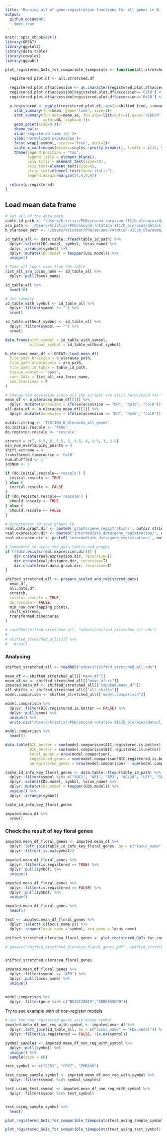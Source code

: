 ```yaml
---
title: "Running all of gene-registration functions for all genes in B. Oleracea with revision in load_mean_df() function"
output: 
  github_document:
    toc: true
---
```


```r
knitr::opts_chunk$set()
library(GREAT)
library(ggplot2)
library(data.table)
library(cowplot)
library(ggpubr)
```

```r
plot_registered_GoIs_for_comparible_timepoints <- function(all.stretched.df) {

  registered.plot.df <- all.stretched.df

  registered.plot.df$accession <- as.character(registered.plot.df$accession)
  registered.plot.df$accession[registered.plot.df$accession=='Col0'] <- 'Col-0'
  registered.plot.df$accession[registered.plot.df$accession=='Ro18'] <- 'DH'

  p.registered <- ggplot(registered.plot.df, aes(x=shifted_time, y=mean.cpm, color=accession, fill=accession))+
    stat_summary(fun=mean, geom='line', size=1)+
    stat_summary(fun.data=mean_se, fun.args=list(mult=1),geom='ribbon',
                 color=NA, alpha=0.3)+
    geom_point(size=0.4)+
    theme_bw()+
    xlab('registered time (d)')+
    ylab('normalised expression')+
    facet_wrap(~symbol, scales='free', ncol=2)+
    scale_x_continuous(breaks=scales::pretty_breaks(), limits = c(14, 55))+
    theme(legend.position = 'top',
          legend.title = element_blank(),
          axis.title = element_text(size=10),
          axis.text=element_text(size=6),
          strip.text=element_text(face='italic'),
          legend.margin=margin(21,0,0,0))

  return(p.registered)
}
```


## Load mean data frame

```r
# Get all of the data path
table_id_path <- "/Users/kristiar/PhD/second-rotation-JIC/b_oleracea/data/ID_TAB.csv"
ara_path <- '/Users/kristiar/PhD/second-rotation-JIC/b_oleracea/data/klepikova.rds'
b_oleracea_path <- "/Users/kristiar/PhD/second-rotation-JIC/b_oleracea/data/dh_with_sample_id.rds"
```

```r
id_table_all <- data.table::fread(table_id_path) %>% 
  dplyr::select(CDS.model, symbol, locus_name) %>% 
  dplyr::arrange(symbol) %>% 
  dplyr::mutate(CDS.model = toupper(CDS.model)) %>% 
  unique()

# Take all locus name from the table
list_all_ara_locus_name <- id_table_all %>% 
  dplyr::pull(locus_name)
```

```r
id_table_all %>% 
  head(10) 
```


```r
# Get summary 
id_table_with_symbol <- id_table_all %>% 
  dplyr::filter(symbol != "") %>% 
  nrow()

id_table_without_symbol <- id_table_all %>% 
  dplyr::filter(symbol == "") %>% 
  nrow()

data.frame(with_symbol = id_table_with_symbol, 
           without_symbol = id_table_without_symbol)
```

```r
b_oleracea_mean_df <- GREAT::load_mean_df(
  file_path_brassica = b_oleracea_path,
  file_path_arabidopsis = ara_path,
  file_path_id_table = table_id_path,
  tissue_wanted = "apex",
  curr_GoIs = list_all_ara_locus_name,
  sum_brassicas = F
)
```

```r
# Change the accession since all the scripts are still hard-coded for "Ro18"
mean_df <- b_oleracea_mean_df[[1]] %>% 
  dplyr::mutate(accession = ifelse(accession == "DH", "Ro18", "Col0"))
all.data.df <- b_oleracea_mean_df[[2]] %>% 
  dplyr::mutate(accession = ifelse(accession == "DH", "Ro18", "Col0"))
```

```r
outdir.string <- 'TESTING_B_Oleracea_all_genes'
do.initial.rescale <- 'TRUE' 
do.register.rescale <- 'rescale'

stretch = c(7, 6.5, 6, 5.5, 5, 4.5, 4, 3.5, 3, 2.5)
min_num_overlapping_points = 4
shift_extreme = 4
transformed.timecourse = 'Col0'
num.shuffled <- 1 
jobNum <- 1

if (do.initial.rescale=='rescale') {
  initial.rescale <- TRUE
} else {
  initial.rescale <- FALSE
}
if (do.register.rescale=='rescale') {
  should.rescale <- TRUE
} else {
  should.rescale <- FALSE
}
```


```r
# Directories to save graphs to
real.data.graph.dir <- paste0('graphs/gene_registration/', outdir.string, '_real_data/')
real.expression.dir <- paste0('intermediate_data/gene_registration/', outdir.string, '_real_data/gene_expression/job_', jobNum, '/')
real.distance.dir <- paste0('intermediate_data/gene_registration/', outdir.string, '_real_distance/job_', jobNum, '/')

# Somewhere to store the data.tables and graphs
if (!(dir.exists(real.expression.dir))) {
    dir.create(real.expression.dir, recursive=T)
    dir.create(real.distance.dir, recursive=T)
    dir.create(real.data.graph.dir, recursive=T)
}
```

```r
shifted_stretched_all <- prepare_scaled_and_registered_data(
  mean_df, 
  all.data.df,
  stretch, 
  initial.rescale = TRUE, 
  do_rescale = FALSE,
  min_num_overlapping_points,
  shift_extreme, 
  transformed.timecourse
)
```

```r
# saveRDS(shifted_stretched_all, "others/shifted_stretched_all.rds")
# 
# shifted_stretched_all[[3]] %>% 
#   nrow()
```

### Analysing 

```r
shifted_stretched_all <- readRDS("others/shifted_stretched_all.rds")

mean_df <- shifted_stretched_all[["mean_df"]] 
mean_df.sc <- shifted_stretched_all[["mean_df.sc"]]
imputed.mean_df <- shifted_stretched_all[["imputed.mean_df"]] 
all.shifts <- shifted_stretched_all[["all.shifts"]] 
model.comparison <- shifted_stretched_all[["model.comparison"]]
```

```r
model.comparison %>% 
  dplyr::filter(BIC.registered.is.better == FALSE) %>% 
  dplyr::pull(gene) %>% 
  unique() %>% 
  write.csv("/Users/kristiar/PhD/second-rotation-JIC/b_oleracea/data/list_unregistered_gene_ID.csv", row.names = FALSE, col.names = NULL)
```



```r
model.comparison %>% 
  head(5)
```

```r
data.table(AIC_better = sum(model.comparison$AIC.registered.is.better), 
           BIC_better = sum(model.comparison$BIC.registered.is.better), 
           total_genes = nrow(model.comparison), 
           registered_genes = sum(model.comparison$BIC.registered.is.better), 
           unregistered_genes = nrow(model.comparison) - sum(model.comparison$BIC.registered.is.better))
```

```r
table_id_info_key_floral_genes <- data.table::fread(table_id_path) %>% 
  dplyr::filter(symbol %in% c("SOC1", "AP1", "AP3", "AGL24", "LFY", "SPL4", "AGL6", "SPL5", "GA20OX2", "AGL8")) %>% 
  dplyr::select(CDS.model, symbol, locus_name) %>% 
  dplyr::mutate(CDS.model = toupper(CDS.model)) %>% 
  unique() %>% 
  dplyr::arrange(symbol)

table_id_info_key_floral_genes
```

```r
imputed.mean_df %>% 
  nrow()
```

### Check the result of key floral genes

```r
imputed.mean_df_floral_genes <- imputed.mean_df %>% 
  dplyr::left_join(table_id_info_key_floral_genes, by = c("locus_name" = "CDS.model")) %>% 
  dplyr::filter(!is.na(symbol))
  
imputed.mean_df_floral_genes %>% 
  dplyr::filter(is.registered == TRUE) %>% 
  dplyr::pull(symbol) %>% 
  unique()
```

```r
imputed.mean_df_floral_genes %>% 
  dplyr::filter(is.registered == FALSE) %>% 
  dplyr::pull(symbol) %>% 
  unique()
```

```r
imputed.mean_df_floral_genes %>% 
  head(5)
```

```r
test <- imputed.mean_df_floral_genes %>% 
  dplyr::select(-c(locus_name.y)) %>%
  dplyr::rename(locus_name = symbol, bra_gene = locus_name)
```


```r
shifted_stretched_oleracea_floral_genes <- plot_registered_GoIs_for_comparible_timepoints(imputed.mean_df_floral_genes)

# ggsave("shifted_stretched_oleracea_floral_genes.pdf", shifted_stretched_oleracea_floral_genes, width = 6, height = 10)


shifted_stretched_oleracea_floral_genes
```

```r
imputed.mean_df_floral_genes %>% 
  dplyr::filter(symbol == "AP3") %>% 
  dplyr::pull(locus_name) %>% 
  unique()
  
```

```r
model.comparison %>% 
  dplyr::filter(gene %in% c("BO4G120010","BO8G083600"))
```



Try to see example with of non-register models

```r
# Get the non-registered genes with known symbol 
imputed.mean_df_non_reg_with_symbol <- imputed.mean_df %>% 
  dplyr::left_join(id_table_all, by = c("locus_name" = "CDS.model")) %>%
  dplyr::filter(is.registered == FALSE, !is.na(symbol)) 

symbol_samples <- imputed.mean_df_non_reg_with_symbol %>% 
  dplyr::pull(symbol) %>% 
  unique() %>% 
  sample(size = 60)

test_symbol <- c("CER1", "CPK7", "EMB506")
```


```r
test_using_sample_symbol <- imputed.mean_df_non_reg_with_symbol %>% 
  dplyr::filter(symbol %in% symbol_samples)

test_using_test_symbol <- imputed.mean_df_non_reg_with_symbol %>% 
  dplyr::filter(symbol %in% test_symbol)


test_using_sample_symbol %>% 
  head()
```


```r
plot_registered_GoIs_for_comparible_timepoints(test_using_sample_symbol)
```

```r
plot_registered_GoIs_for_comparible_timepoints(test_using_test_symbol)
```




